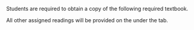 Students are required to obtain a copy of the following required textbook.

\begin{hangparas}{.4in}{1}
Diez, D. M.,  \c{C}etinkaya-Rundel, M., \& Barr, C. D. (2019).  {\em{OpenIntro statistics}} (4\textsuperscript{th} ed.).  OpenIntro.
\end{hangparas}

All other assigned readings will be provided on the \texttt{\href{https://mycourses.umhb.edu/courses/23599}{course website}} under the \texttt{\href{https://mycourses.umhb.edu/courses/23599/files/folder/Readings}{Readings}} tab.